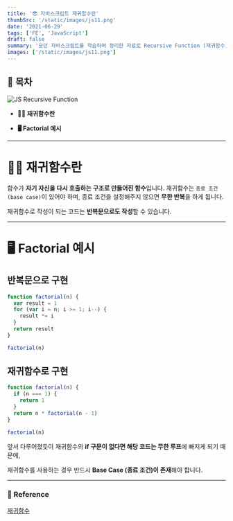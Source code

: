 ```yaml
---
title: '😎 자바스크립트 재귀함수란'
thumbSrc: '/static/images/js11.png'
date: '2021-06-29'
tags: ['FE', 'JavaScript']
draft: false
summary: '모던 자바스크립트를 학습하며 정리한 자료로 Recursive Function (재귀함수)에 대해 설명합니다.'
images: ['/static/images/js11.png']
---
```


## 📌 목차

![JS Recursive Function](/static/images/js11.png)

- **💁🏻 재귀함수란**

- **🖥️ Factorial 예시**

---

# 💁🏻 재귀함수란

함수가 **자기 자신을 다시 호출하는 구조로 만들어진 함수**입니다. 재귀함수는 `종료 조건 (base case)`이 있어야 하며, 종료 조건을 설정해주지 않으면 **무한 반복**을 하게 됩니다.

재귀함수로 작성이 되는 코드는 **반복문으로도 작성**할 수 있습니다.

---

# 🖥️ Factorial 예시

## 반복문으로 구현

```javascript
function factorial(n) {
  var result = 1
  for (var i = n; i >= 1; i--) {
    result *= i
  }
  return result
}

factorial(n)
```

## 재귀함수로 구현

```javascript
function factorial(n) {
  if (n === 1) {
    return 1
  }
  return n * factorial(n - 1)
}

factorial(n)
```

앞서 다루어졌듯이 재귀함수의 **if 구문이 없다면 해당 코드는 무한 루프**에 빠지게 되기 때문에,

재귀함수를 사용하는 경우 반드시 **Base Case (종료 조건)이 존재**해야 합니다.

---

### 🔗 Reference

[재귀함수](https://velog.io/@bsy/%EC%9E%AC%EA%B7%80%ED%95%A8%EC%88%98)
